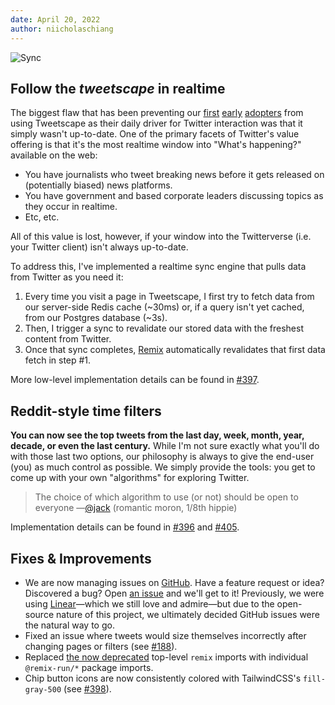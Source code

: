 ```yaml
---
date: April 20, 2022
author: niicholaschiang
---
```


![Sync](/ss/sync.png)


## Follow the _<Sparkles>tweetscape</Sparkles>_ in realtime

The biggest flaw that has been preventing our [first](https://twitter.com/shingaithornton) [early](https://twitter.com/thebrendonwong) [adopters](https://twitter.com/RhysLindmark) from using Tweetscape as their daily driver for Twitter interaction was that it simply wasn't up-to-date.
One of the primary facets of Twitter's value offering is that it's the most realtime window into "What's happening?" available on the web:

- You have journalists who tweet breaking news before it gets released on (potentially biased) news platforms.
- You have government and based corporate leaders discussing topics as they occur in realtime.
- Etc, etc.

All of this value is lost, however, if your window into the <Sparkles>Twitterverse</Sparkles> (i.e. your Twitter client) isn't always up-to-date.

To address this, I've implemented a realtime sync engine that pulls data from Twitter as you need it:

1. Every time you visit a page in Tweetscape, I first try to fetch data from our server-side Redis cache (~30ms) or, if a query isn't yet cached, from our Postgres database (~3s).
2. Then, I trigger a sync to revalidate our stored data with the freshest content from Twitter.
3. Once that sync completes, [Remix](https://remix.run) automatically revalidates that first data fetch in step #1.

More low-level implementation details can be found in [#397](https://github.com/rooteco/tweetscape/pull/397).

## Reddit-style time filters

**You can now see the top tweets from the last day, week, month, year, decade, or even the last century.**
While I'm not sure exactly what you'll do with those last two options, our philosophy is always to give the end-user (you) as much control as possible.
We simply provide the tools: you get to come up with your own "algorithms" for exploring Twitter.

> The choice of which algorithm to use (or not) should be open to everyone
> —[@jack](https://twitter.com/jack/status/1507146276416098307) (romantic moron, 1/8th hippie)

Implementation details can be found in [#396](https://github.com/rooteco/tweetscape/pull/396) and [#405](https://github.com/rooteco/tweetscape/pull/405).

## Fixes & Improvements

- We are now managing issues on [GitHub](https://github.com).
  Have a feature request or idea?
  Discovered a bug?
  Open [an issue](https://github.com/rooteco/tweetscape/issues/new) and we'll get to it!
  Previously, we were using [Linear](https://linear.app)—which we still love and admire—but due to the open-source nature of this project, we ultimately decided GitHub issues were the natural way to go.
- Fixed an issue where tweets would size themselves incorrectly after changing pages or filters (see [#188](https://github.com/rooteco/tweetscape/issues/188)).
- Replaced [the now deprecated](https://github.com/remix-run/remix/releases/tag/v1.4.0) top-level `remix` imports with individual `@remix-run/*` package imports.
- Chip button icons are now consistently colored with TailwindCSS's `fill-gray-500` (see [#398](https://github.com/rooteco/tweetscape/issues/398)).
